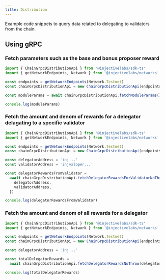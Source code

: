 ```yaml
---
title: Distribution
---
```


Example code snippets to query data related to delegating to validators from the chain.

## Using gRPC

### Fetch parameters such as the base and bonus proposer reward

```ts
import { ChainGrpcDistributionApi } from '@injectivelabs/sdk-ts'
import { getNetworkEndpoints, Network } from '@injectivelabs/networks'

const endpoints = getNetworkEndpoints(Network.Testnet)
const chainGrpcDistributionApi = new ChainGrpcDistributionApi(endpoints.grpc)

const moduleParams = await chainGrpcDistributionApi.fetchModuleParams()

console.log(moduleParams)
```

### Fetch the amount and denom of rewards for a delegator delagating to a specific validator

```ts
import { ChainGrpcDistributionApi } from '@injectivelabs/sdk-ts'
import { getNetworkEndpoints, Network } from '@injectivelabs/networks'

const endpoints = getNetworkEndpoints(Network.Testnet)
const chainGrpcDistributionApi = new ChainGrpcDistributionApi(endpoints.grpc)

const delegatorAddress = 'inj...'
const validatorAddress = 'injvaloper...'

const delegatorRewardsFromValidator =
  await chainGrpcDistributionApi.fetchDelegatorRewardsForValidatorNoThrow({
    delegatorAddress,
    validatorAddress,
  })

console.log(delegatorRewardsFromValidator)
```

### Fetch the amount and denom of all rewards for a delegator

```ts
import { ChainGrpcDistributionApi } from '@injectivelabs/sdk-ts'
import { getNetworkEndpoints, Network } from '@injectivelabs/networks'

const endpoints = getNetworkEndpoints(Network.Testnet)
const chainGrpcDistributionApi = new ChainGrpcDistributionApi(endpoints.grpc)

const delegatorAddress = 'inj...'

const totalDelegatorRewards =
  await chainGrpcDistributionApi.fetchDelegatorRewardsNoThrow(delegatorAddress)

console.log(totalDelegatorRewards)
```
